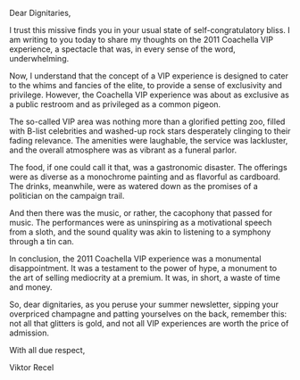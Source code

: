 Dear Dignitaries,

I trust this missive finds you in your usual state of self-congratulatory bliss. I am writing to you today to share my thoughts on the 2011 Coachella VIP experience, a spectacle that was, in every sense of the word, underwhelming.

Now, I understand that the concept of a VIP experience is designed to cater to the whims and fancies of the elite, to provide a sense of exclusivity and privilege. However, the Coachella VIP experience was about as exclusive as a public restroom and as privileged as a common pigeon.

The so-called VIP area was nothing more than a glorified petting zoo, filled with B-list celebrities and washed-up rock stars desperately clinging to their fading relevance. The amenities were laughable, the service was lackluster, and the overall atmosphere was as vibrant as a funeral parlor.

The food, if one could call it that, was a gastronomic disaster. The offerings were as diverse as a monochrome painting and as flavorful as cardboard. The drinks, meanwhile, were as watered down as the promises of a politician on the campaign trail.

And then there was the music, or rather, the cacophony that passed for music. The performances were as uninspiring as a motivational speech from a sloth, and the sound quality was akin to listening to a symphony through a tin can.

In conclusion, the 2011 Coachella VIP experience was a monumental disappointment. It was a testament to the power of hype, a monument to the art of selling mediocrity at a premium. It was, in short, a waste of time and money.

So, dear dignitaries, as you peruse your summer newsletter, sipping your overpriced champagne and patting yourselves on the back, remember this: not all that glitters is gold, and not all VIP experiences are worth the price of admission.

With all due respect,

Viktor Recel
